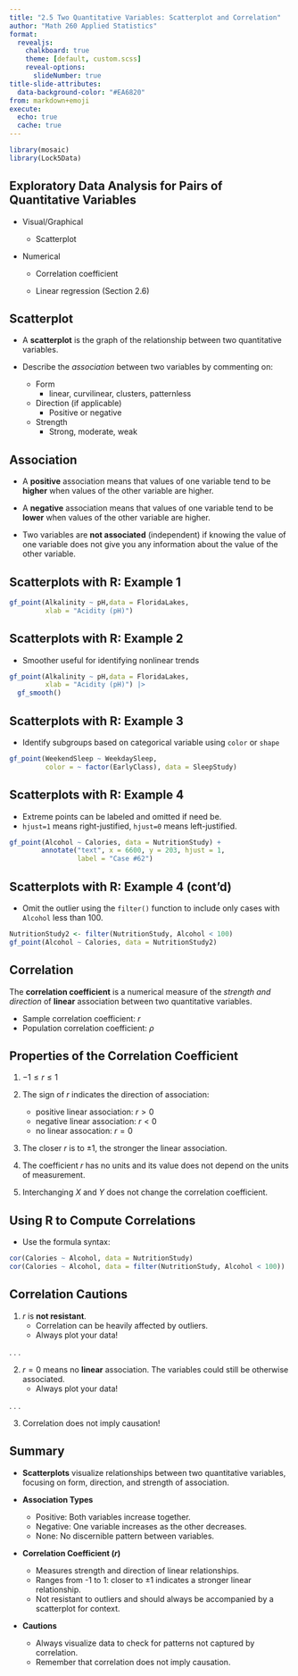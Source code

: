 ```yaml
---
title: "2.5 Two Quantitative Variables: Scatterplot and Correlation"
author: "Math 260 Applied Statistics"
format:
  revealjs:
    chalkboard: true
    theme: [default, custom.scss]
    reveal-options:
      slideNumber: true
title-slide-attributes:
  data-background-color: "#EA6820"
from: markdown+emoji
execute:
  echo: true
  cache: true
---
```


```r
library(mosaic)
library(Lock5Data)
```


## Exploratory Data Analysis for Pairs of Quantitative Variables

* Visual/Graphical

    + Scatterplot
   
* Numerical

    + Correlation coefficient
   
    + Linear regression (Section 2.6)


## Scatterplot  {.smaller}

* A **scatterplot** is the graph of the relationship between two quantitative variables.

* Describe the *association* between two variables by commenting on:  
    + Form
        - linear, curvilinear, clusters, patternless
    + Direction (if applicable)
        - Positive or negative
    + Strength
        - Strong, moderate, weak


## Association

* A **positive** association means that values of one variable tend to be **higher** when values of the other variable are higher.

* A **negative** association means that values of one variable tend to be **lower** when values of the other variable are higher.

* Two variables are **not associated**  (independent) if knowing the value of one variable does not give you any information about the value of the other variable.


## Scatterplots with R: Example 1

```r
gf_point(Alkalinity ~ pH,data = FloridaLakes, 
         xlab = "Acidity (pH)")
```


## Scatterplots with R: Example 2 {.smaller}

* Smoother useful for identifying nonlinear trends
```r
gf_point(Alkalinity ~ pH,data = FloridaLakes,
         xlab = "Acidity (pH)") |> 
  gf_smooth()
```


## Scatterplots with R: Example 3 {.smaller}

* Identify subgroups based on categorical variable using `color` or `shape`  
```r
gf_point(WeekendSleep ~ WeekdaySleep, 
         color = ~ factor(EarlyClass), data = SleepStudy)
```



## Scatterplots with R: Example 4 {.smaller}

* Extreme points can be labeled and omitted if need be.  
* `hjust=1` means right-justified, `hjust=0` means left-justified.

```r
gf_point(Alcohol ~ Calories, data = NutritionStudy) +
        annotate("text", x = 6600, y = 203, hjust = 1,
                 label = "Case #62")
```


## Scatterplots with R: Example 4 (cont'd) {.smaller}

* Omit the outlier using the `filter()` function to include only cases with `Alcohol` less than 100.

```r
NutritionStudy2 <- filter(NutritionStudy, Alcohol < 100)
gf_point(Alcohol ~ Calories, data = NutritionStudy2)
```


## Correlation

The **correlation coefficient** is a numerical measure of the *strength and direction* of **linear** association between two quantitative variables.

* Sample correlation coefficient: $r$
* Population correlation coefficient: $\rho$


## Properties of the Correlation Coefficient {.smaller}

1. $-1\le r\le 1$

2. The sign of $r$ indicates the direction of association:
    + positive linear association: $r>0$
    + negative linear association: $r<0$
    + no linear assocation: $r=0$
   
3. The closer $r$ is to $\pm 1$, the stronger the linear association.

4. The coefficient $r$ has no units and its value does not depend on the units of measurement. 

5. Interchanging $X$ and $Y$ does not change the correlation coefficient.



## Using R to Compute Correlations

* Use the formula syntax:
```r
cor(Calories ~ Alcohol, data = NutritionStudy)
cor(Calories ~ Alcohol, data = filter(NutritionStudy, Alcohol < 100))
```


## Correlation Cautions

1. $r$ is **not resistant**.
    + Correlation can be heavily affected by outliers. 
    + Always plot your data!

. . . 


2. $r = 0$ means no **linear** association.  The variables could still be otherwise associated.  
    + Always plot your data!
    
. . . 


3. Correlation does not imply causation!

## Summary {.smaller}

- **Scatterplots** visualize relationships between two quantitative variables, focusing on form, direction, and strength of association.

- **Association Types**
  - Positive: Both variables increase together.
  - Negative: One variable increases as the other decreases.
  - None: No discernible pattern between variables.

- **Correlation Coefficient ($r$)**
  - Measures strength and direction of linear relationships.
  - Ranges from -1 to 1: closer to $\pm 1$ indicates a stronger linear relationship.
  - Not resistant to outliers and should always be accompanied by a scatterplot for context.

- **Cautions**
  - Always visualize data to check for patterns not captured by correlation.
  - Remember that correlation does not imply causation.

